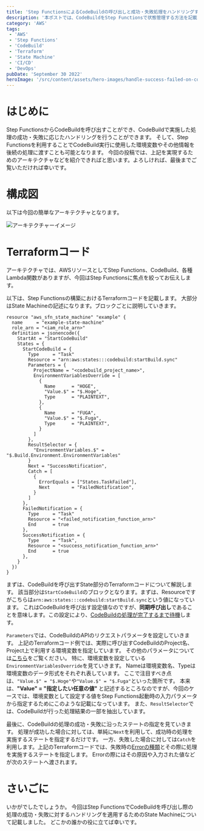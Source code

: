 ```yaml
---
title: 'Step FunctionsによるCodeBuildの呼び出しと成功・失敗処理をハンドリングする'
description: '本ポストでは、CodeBuildをStep Functionsで状態管理する方法を記載します。状態管理では、ステータスとして成功・失敗が発生しますが、そのハンドリング方法についても説明します。'
category: 'AWS'
tags:
 - 'AWS'
 - 'Step Functions'
 - 'CodeBuild'
 - 'Terraform'
 - 'State Machine'
 - 'CI/CD'
 - 'DevOps'
pubDate: 'September 30 2022'
heroImage: '/src/content/assets/hero-images/handle-success-failed-on-codebuild-by-stepfunctions.png'
---
```



# はじめに
Step FunctionsからCodeBuildを呼び出すことができ、CodeBuildで実施した処理の成功・失敗に応じたハンドリングを行うことができます。
そして、Step Functionsを利用することでCodeBuild実行に使用した環境変数やその他情報を後続の処理に渡すことも可能となります。
今回の投稿では、上記を実現するためのアーキテクチャなどを紹介できればと思います。よろしければ、最後までご覧いただければ幸いです。

# 構成図
以下は今回の簡単なアーキテクチャとなります。

<Image class="mb-10" src={architecture} alt='アーキテクチャーイメージ' />

# Terraformコード
アーキテクチャでは、AWSリソースとしてStep Functions、CodeBuild、各種Lambda関数がありますが、今回はStep Functionsに焦点を絞ってお伝えします。

以下は、Step Functionsの構築におけるTerraformコードを記載します。
大部分はState Machineの記述になります。ブロックごとに説明していきます。

```hcl
resource "aws_sfn_state_machine" "example" {
  name     = "example-state-machine"
  role_arn = "<iam_role_arn>"
  definition = jsonencode({
    StartAt = "StartCodeBuild"
    States = {
      StartCodeBuild = {
        Type     = "Task"
        Resource = "arn:aws:states:::codebuild:startBuild.sync"
        Parameters = {
          ProjectName = "<codebuild_project_name>",
          EnvironmentVariablesOverride = [
            {
              Name      = "HOGE",
              "Value.$" = "$.Hoge",
              Type      = "PLAINTEXT",
            },
            {
              Name      = "FUGA",
              "Value.$" = "$.Fuga",
              Type      = "PLAINTEXT",
            }
          ]
        },
        ResultSelector = {
          "EnvironmentVariables.$" = "$.Build.Environment.EnvironmentVariables"
        }
        Next = "SuccessNotification",
        Catch = [
          {
            ErrorEquals = ["States.TaskFailed"],
            Next        = "FailedNotification",
          }
        ]
      },
      FailedNotification = {
        Type     = "Task"
        Resource = "<failed_notification_function_arn>"
        End      = true
      },
      SuccessNotification = {
        Type     = "Task",
        Resource = "<success_notification_function_arn>"
        End      = true
      },
    }
  })
}
```

まずは、CodeBuildを呼び出すState部分のTerraformコードについて解説します。
該当部分は`StartCodeBuild`のブロックとなります。まずは、Resourceですがこちらは`arn:aws:states:::codebuild:startBuild.sync`という値になっています。
これはCodeBuildを呼び出す設定値なのですが、**同期呼び出し**であることを意味します。この設定により、[CodeBuildの処理が完了するまで待機](https://docs.aws.amazon.com/ja_jp/step-functions/latest/dg/connect-to-resource.html#connect-sync)します。

`Parameters`では、CodeBuildのAPIのリクエストパラメータを設定していきます。
上記のTerraformコード例では、実際に呼び出すCodeBuildのProject名、Project上で利用する環境変数を指定しています。
その他のパラメータについては[こちら](https://docs.aws.amazon.com/ja_jp/step-functions/latest/dg/connect-codebuild.html)をご覧ください。
特に、環境変数を設定している`EnvironmentVariablesOverride`を見ていきます。
Nameは環境変数名、Typeは環境変数のデータ形式をそれぞれ表しています。
ここで注目すべき点は、`"Value.$" = "$.Hoge"`や`"Value.$" = "$.Fuga"`といった箇所です。
本来は、**"Value" = "指定したい任意の値"** と記述するところなのですが、今回のケースでは、環境変数として設定する値をStep Functions起動時の入力パラメータから指定するためにこのような記載になっています。
また、`ResultSelector`では、CodeBuildが行った処理結果の一部を抽出しています。

最後に、CodeBuildの処理の成功・失敗に沿ったステートの指定を見ていきます。
処理が成功した場合に対しては、単純に`Next`を利用して、成功時の処理を実施するステートを指定するだけです。
一方、失敗した場合に対しては`Catch`を利用します。上記のTerraformコードでは、失敗時の[Errorの種類](https://docs.aws.amazon.com/ja_jp/step-functions/latest/dg/concepts-error-handling.html#error-handling-error-representation)とその際に処理を実施するステートを指定します。
Errorの際にはその原因や入力された値などが次のステートへ渡されます。

# さいごに
いかがでしたでしょうか。
今回はStep FunctionsでCodeBuildを呼び出し際の処理の成功・失敗に対するハンドリングを適用するためのState Machineについて記載しました。
どこかの誰かの役に立てば幸いです。
